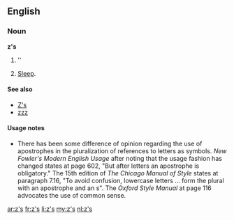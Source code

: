 ==English==

===Noun===
'''z's'''

# ''{{plural of|z}}
# {{context|colloquial}} [[sleep|Sleep]].

====See also====
* [[Z's]]
* [[zzz]]

====Usage notes====
* There has been some difference of opinion regarding the use of apostrophes in the pluralization of references to letters as symbols.  ''New Fowler's Modern English Usage'' after noting that the usage fashion has changed states at page 602, "But after letters an apostrophe is obligatory."    The 15th edition of ''The Chicago Manual of Style'' states at paragraph 7.16, "To avoid confusion, lowercase letters ... form the plural with an apostrophe and an s".  The ''Oxford Style Manual'' at page 116 advocates the use of common sense.

[[ar:z's]]
[[fr:z's]]
[[li:z's]]
[[my:z's]]
[[nl:z's]]
